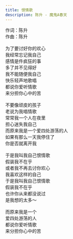 ```yaml
---
title: 恨情歌
description: 陈升 - 魔鬼A春天
---
```


作词：陈升<br />作曲：陈升<br /><br />为了要讨好你的欢心<br />我经常忘记我自己<br />感情是件疯狂的事<br />多了并不见得好<br />我不能随便我自己<br />快乐轻声地歌唱<br />都说你爱听情歌<br />来分担你心中的苦<br /><br />不要像顽皮的孩子<br />老说为我唱情歌<br />常常我一个人在夜里<br />担心迷失我自己<br />而原来我是一个爱四处游荡的人<br />如果有那么一天我停住了<br />你是否就离开我<br /><br />于是我叫我自己恨情歌<br />假装我不在乎<br />或者我不再去讨你欢心<br />我喜欢这样的自己<br />于是我叫我自己恨情歌<br />假装我不在乎<br />也许你从来都没说过<br />是我想的太多～<br /><br />而原来我是一个<br />爱四处游荡的人<br />都说你爱听情歌<br />来分担你心中的苦